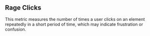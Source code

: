 ## Rage Clicks

This metric measures the number of times a user clicks on an element repeatedly in a short period of time, which may indicate frustration or confusion.
